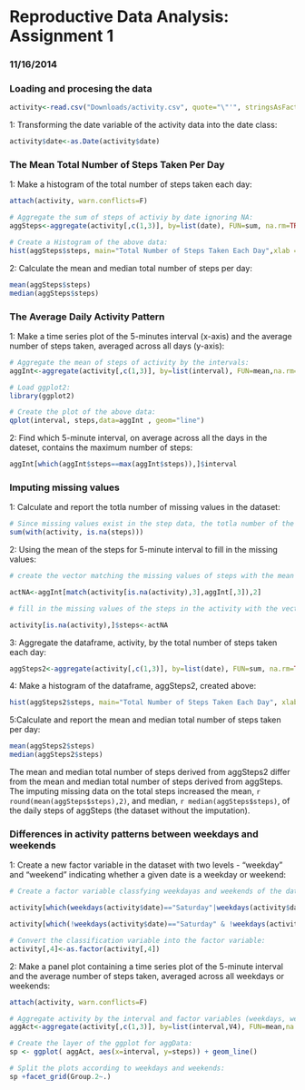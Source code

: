 Reproductive Data Analysis: Assignment 1
==
### 11/16/2014 



### Loading and procesing the data

```r
activity<-read.csv("Downloads/activity.csv", quote="\"'", stringsAsFactors=F)
```   
1: Transforming the date variable of the activity data into the date class:

```r
activity$date<-as.Date(activity$date)

```

### The Mean Total Number of Steps Taken Per Day

1: Make a histogram of the total number of steps taken each day:
```r
attach(activity, warn.conflicts=F)

# Aggregate the sum of steps of activiy by date ignoring NA:
aggSteps<-aggregate(activity[,c(1,3)], by=list(date), FUN=sum, na.rm=TRUE)

# Create a Histogram of the above data:
hist(aggSteps$steps, main="Total Number of Steps Taken Each Day",xlab = "Steps")
```


2: Calculate the mean and median total number of steps per day:
```r
mean(aggSteps$steps)
median(aggSteps$steps)
```

### The Average Daily Activity Pattern
1: Make a time series plot of the 5-minutes interval (x-axis) and the average number of steps taken, averaged across all days (y-axis):
```r
# Aggregate the mean of steps of activity by the intervals:
aggInt<-aggregate(activity[,c(1,3)], by=list(interval), FUN=mean,na.rm=T)

# Load ggplot2:
library(ggplot2)

# Create the plot of the above data:
qplot(interval, steps,data=aggInt , geom="line")
```

2: Find which 5-minute interval, on average across all the days in the dateset, contains the maximum number of steps:

```r
aggInt[which(aggInt$steps==max(aggInt$steps)),]$interval

```

### Imputing missing values

1: Calculate and report the totla number of missing values in the dataset:

```r
# Since missing values exist in the step data, the totla number of the missing value can be derived from this variable:
sum(with(activity, is.na(steps)))
```

2: Using the mean of the steps for 5-minute interval to fill in the missing values: 

```r
# create the vector matching the missing values of steps with the mean values of the steps for 5-minute interval:

actNA<-aggInt[match(activity[is.na(activity),3],aggInt[,3]),2]

# fill in the missing values of the steps in the activity with the vector, actNA, creatd above:

activity[is.na(activity),]$steps<-actNA
```

3: Aggregate the dataframe, activity, by the total number of steps taken each day: 
```r
aggSteps2<-aggregate(activity[,c(1,3)], by=list(date), FUN=sum, na.rm=TRUE)
```

4: Make a histogram of the dataframe, aggSteps2, created above:
```r
hist(aggSteps2$steps, main="Total Number of Steps Taken Each Day", xlab="Steps")
```

5:Calculate and report the mean and median total number of steps taken per day: 
```r
mean(aggSteps2$steps)
median(aggSteps2$steps)

```

The mean and median total number of steps derived from aggSteps2 differ from the mean and median total number of steps derived from  aggSteps. The imputing missing data on the total steps increased the mean, `r round(mean(aggSteps$steps),2)`, and median, `r median(aggSteps$steps)`, of the daily steps of aggSteps (the dataset without the imputation). 

### Differences in activity patterns between weekdays and weekends

1: Create a new factor variable in the dataset with two levels - "weekday" and "weekend" indicating whether a given date is a weekday or weekend:

```r
# Create a factor variable classfying weekdayas and weekends of the dataframe, activity:

activity[which(weekdays(activity$date)=="Saturday"|weekdays(activity$date)=="Sunday"),4]<-"weekends"

activity[which(!weekdays(activity$date)=="Saturday" & !weekdays(activity$date)=="Sunday"),4]<-"weekdays"

# Convert the classification variable into the factor variable: 
activity[,4]<-as.factor(activity[,4])

```

2: Make a panel plot containing a time series plot of the 5-minute interval and the average number of steps taken, averaged across all weekdays or weekends:

```r
attach(activity, warn.conflicts=F)

# Aggregate activity by the interval and factor variables (weekdays, weekends):
aggAct<-aggregate(activity[,c(1,3)], by=list(interval,V4), FUN=mean,na.rm=T)

# Create the layer of the ggplot for aggData:
sp <- ggplot( aggAct, aes(x=interval, y=steps)) + geom_line()

# Split the plots according to weekdays and weekends:
sp +facet_grid(Group.2~.)
```

